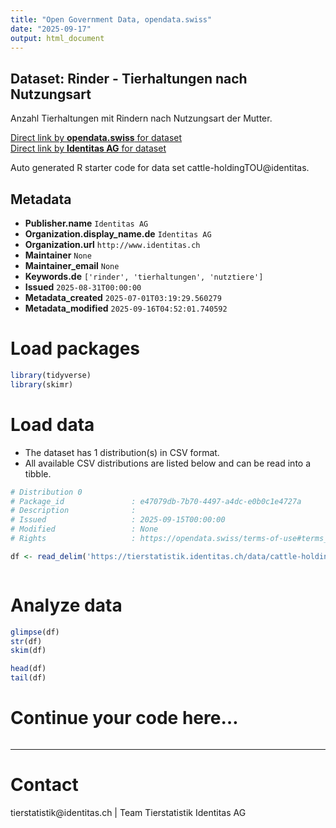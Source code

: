 ```yaml
---
title: "Open Government Data, opendata.swiss"
date: "2025-09-17"
output: html_document
---
```


## Dataset: Rinder - Tierhaltungen nach Nutzungsart

Anzahl Tierhaltungen mit Rindern nach Nutzungsart der Mutter.

[Direct link by **opendata.swiss** for dataset](https://opendata.swiss/de/dataset/rinder-tierhaltungen-nach-nutzungsart)<br>
[Direct link by **Identitas AG** for dataset](https://tierstatistik.identitas.ch/)

Auto generated R starter code for data set cattle-holdingTOU@identitas.

## Metadata

- **Publisher.name** `Identitas AG`
- **Organization.display_name.de** `Identitas AG`
- **Organization.url** `http://www.identitas.ch`
- **Maintainer** `None`
- **Maintainer_email** `None`
- **Keywords.de** `['rinder', 'tierhaltungen', 'nutztiere']`
- **Issued** `2025-08-31T00:00:00`
- **Metadata_created** `2025-07-01T03:19:29.560279`
- **Metadata_modified** `2025-09-16T04:52:01.740592`


# Load packages

```r

library(tidyverse)
library(skimr)

```

# Load data

-   The dataset has 1 distribution(s) in CSV format.
-   All available CSV distributions are listed below and can be read into a tibble.

```r

# Distribution 0
# Package_id               : e47079db-7b70-4497-a4dc-e0b0c1e4727a
# Description              : 
# Issued                   : 2025-09-15T00:00:00
# Modified                 : None
# Rights                   : https://opendata.swiss/terms-of-use#terms_by

df <- read_delim('https://tierstatistik.identitas.ch/data/cattle-holdingTOU.csv')



```

# Analyze data

```r

glimpse(df)
str(df)
skim(df)

head(df)
tail(df)

```

# Continue your code here...

```r

```

------------------------------------------------------------------------

# Contact

tierstatistik@identitas.ch | Team Tierstatistik Identitas AG
